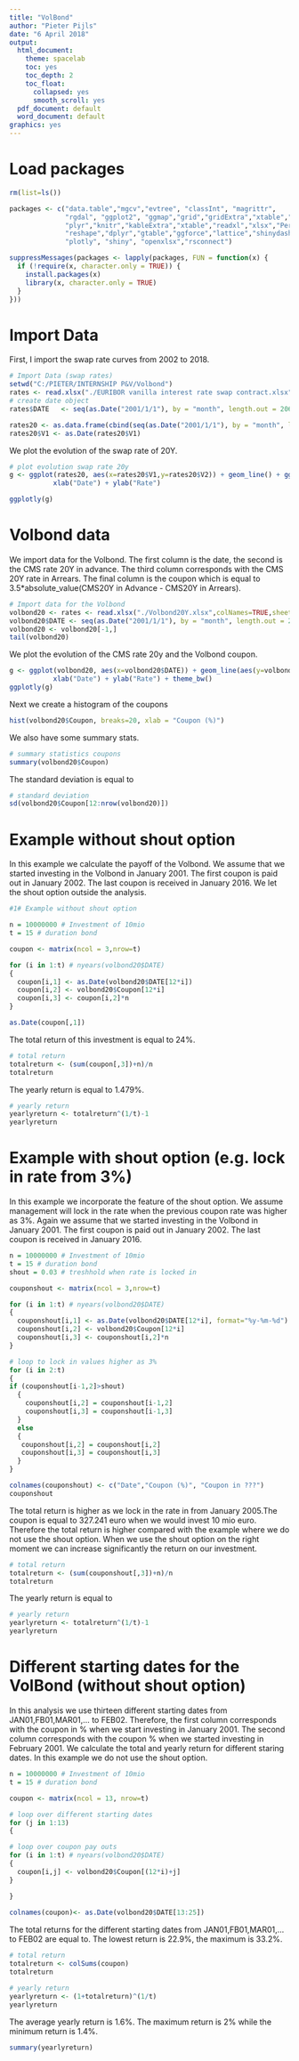 ---
title: "VolBond"
author: "Pieter Pijls"
date: "6 April 2018"
output:
  html_document:
    theme: spacelab
    toc: yes
    toc_depth: 2
    toc_float:
      collapsed: yes
      smooth_scroll: yes
  pdf_document: default
  word_document: default
graphics: yes
---

# Load packages

```{r, include=FALSE}
rm(list=ls())

packages <- c("data.table","mgcv","evtree", "classInt", "magrittr",
              "rgdal", "ggplot2", "ggmap","grid","gridExtra","xtable","sas7bdat",
              "plyr","knitr","kableExtra","xtable","readxl","xlsx","PerformanceAnalytics",
              "reshape","dplyr","gtable","ggforce","lattice","shinydashboard","rsconnect","rdrop2",
              "plotly", "shiny", "openxlsx","rsconnect")

suppressMessages(packages <- lapply(packages, FUN = function(x) {
  if (!require(x, character.only = TRUE)) {
    install.packages(x)
    library(x, character.only = TRUE)
  }
}))
```

# Import Data

First, I import the swap rate curves from 2002 to 2018.

```{r}
# Import Data (swap rates)
setwd("C:/PIETER/INTERNSHIP P&V/Volbond")
rates <- read.xlsx("./EURIBOR vanilla interest rate swap contract.xlsx",colNames=TRUE,sheet=1)
# create date object
rates$DATE   <- seq(as.Date("2001/1/1"), by = "month", length.out = 206)

rates20 <- as.data.frame(cbind(seq(as.Date("2001/1/1"), by = "month", length.out = 206), rates$`20`))
rates20$V1 <- as.Date(rates20$V1)
```

We plot the evolution of the swap rate of 20Y. 

```{r}
# plot evolution swap rate 20y
g <- ggplot(rates20, aes(x=rates20$V1,y=rates20$V2)) + geom_line() + ggtitle("Evolution swap rate 20Y") +
           xlab("Date") + ylab("Rate")

ggplotly(g)
```

# Volbond data

We import data for the Volbond. The first column is the date, the second is the CMS rate 20Y in advance. The third column corresponds with the CMS 20Y rate in Arrears. The final column is the coupon which is equal to 3.5*absolute_value(CMS20Y in Advance - CMS20Y in Arrears).

```{r}
# Import data for the Volbond
volbond20 <- rates <- read.xlsx("./Volbond20Y.xlsx",colNames=TRUE,sheet=1) 
volbond20$DATE <- seq(as.Date("2001/1/1"), by = "month", length.out = 206)
volbond20 <- volbond20[-1,]
tail(volbond20)
```

We plot the evolution of the CMS rate 20y and the Volbond coupon. 

```{r}
g <- ggplot(volbond20, aes(x=volbond20$DATE)) + geom_line(aes(y=volbond20$Advanced, colour = "CMS20Y")) + geom_line(aes(y=volbond20$Coupon, colour = "Coupon (%)")) + ggtitle("Evolution swap rate 20Y") +
           xlab("Date") + ylab("Rate") + theme_bw()
ggplotly(g)
```

Next we create a histogram of the coupons

```{r}
hist(volbond20$Coupon, breaks=20, xlab = "Coupon (%)")
```

We also have some summary stats. 

```{r}
# summary statistics coupons
summary(volbond20$Coupon)
```

The standard deviation is equal to 

```{r}
# standard deviation
sd(volbond20$Coupon[12:nrow(volbond20)])
```

# Example **without** shout option

In this example we calculate the payoff of the Volbond. We assume that we started investing in the Volbond in January 2001. The first coupon is paid out in January 2002. The last coupon is received in January 2016. We let the shout option outside the analysis.

```{r}
#1# Example without shout option

n = 10000000 # Investment of 10mio
t = 15 # duration bond

coupon <- matrix(ncol = 3,nrow=t)

for (i in 1:t) # nyears(volbond20$DATE)
{
  coupon[i,1] <- as.Date(volbond20$DATE[12*i])
  coupon[i,2] <- volbond20$Coupon[12*i]
  coupon[i,3] <- coupon[i,2]*n
}

as.Date(coupon[,1])
```

The total return of this investment is equal to 24%.

```{r}
# total return
totalreturn <- (sum(coupon[,3])+n)/n
totalreturn
```

The yearly return is equal to 1.479%. 

```{r}
# yearly return
yearlyreturn <- totalreturn^(1/t)-1
yearlyreturn
```

# Example **with** shout option (e.g. lock in rate from 3%)

In this example we incorporate the feature of the shout option. We assume management will lock in the rate when the previous coupon rate was higher as 3%. Again we assume that we started investing in the Volbond in January 2001. The first coupon is paid out in January 2002. The last coupon is received in January 2016.

```{r}
n = 10000000 # Investment of 10mio
t = 15 # duration bond
shout = 0.03 # treshhold when rate is locked in

couponshout <- matrix(ncol = 3,nrow=t)

for (i in 1:t) # nyears(volbond20$DATE)
{
  couponshout[i,1] <- as.Date(volbond20$DATE[12*i], format="%y-%m-%d")
  couponshout[i,2] <- volbond20$Coupon[12*i]
  couponshout[i,3] <- couponshout[i,2]*n
}

# loop to lock in values higher as 3%
for (i in 2:t)
{
if (couponshout[i-1,2]>shout)
  {
    couponshout[i,2] = couponshout[i-1,2]
    couponshout[i,3] = couponshout[i-1,3]
  }
  else
  {
   couponshout[i,2] = couponshout[i,2]
   couponshout[i,3] = couponshout[i,3]
  }
}

colnames(couponshout) <- c("Date","Coupon (%)", "Coupon in ???")
couponshout
```

The total return is higher as we lock in the rate in from January 2005.The coupon is equal to $327.241$ euro when we would invest $10$ mio euro. Therefore the total return is higher compared with the example where we do not use the shout option. When we use the shout option on the right moment we can increase significantly the return on our investment. 

```{r}
# total return
totalreturn <- (sum(couponshout[,3])+n)/n
totalreturn
```

The yearly return is equal to

```{r}
# yearly return
yearlyreturn <- totalreturn^(1/t)-1
yearlyreturn
```

# Different starting dates for the VolBond (without shout option)

In this analysis we use thirteen different starting dates from JAN01,FB01,MAR01,... to FEB02. Therefore, the first column corresponds with the coupon in % when we start investing in January 2001. The second column corresponds with the coupon % when we started investing in February 2001. We calculate the total and yearly return for different staring dates. In this example we do not use the shout option. 

```{r}
n = 10000000 # Investment of 10mio
t = 15 # duration bond

coupon <- matrix(ncol = 13, nrow=t)

# loop over different starting dates
for (j in 1:13)
{

# loop over coupon pay outs
for (i in 1:t) # nyears(volbond20$DATE)
{
  coupon[i,j] <- volbond20$Coupon[(12*i)+j]
}

}  
  
colnames(coupon)<- as.Date(volbond20$DATE[13:25]) 
```

The total returns for the different starting dates from JAN01,FB01,MAR01,... to FEB02 are equal to. The lowest return is 22.9%, the maximum is 33.2%.

```{r}
# total return
totalreturn <- colSums(coupon)
totalreturn
```

```{r}
# yearly return
yearlyreturn <- (1+totalreturn)^(1/t)
yearlyreturn
```

The average yearly return is 1.6%. The maximum return is 2% while the minimum return is 1.4%. 

```{r}
summary(yearlyreturn)
```


